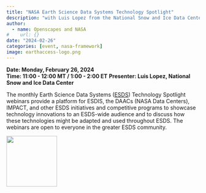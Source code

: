 ```yaml
---
title: "NASA Earth Science Data Systems Technology Spotlight"
description: "with Luis Lopez from the National Snow and Ice Data Center"
author:
  - name: Openscapes and NASA
#    url: {}
date: "2024-02-26"
categories: [event, nasa-framework]
image: earthaccess-logo.png
---
```


**Date: Monday, February 26, 2024**\
**Time: 11:00 - 12:00 MT / 1:00 - 2:00 ET** **Presenter: Luis Lopez, National Snow and Ice Data Center**

The monthly Earth Science Data Systems ([ESDS](https://www.earthdata.nasa.gov/esds)) Technology Spotlight webinars provide a platform for ESDIS, the DAACs (NASA Data Centers), IMPACT, and other ESDS initiatives and competitive programs to showcase technology innovations to an ESDS-wide audience and to discuss how these technologies might be adapted and used throughout ESDS. The webinars are open to everyone in the greater ESDS community.

![](earthaccess-logo.png){fig-alt="hexagonal logo says earth access" fig-align="center" width="132"}
